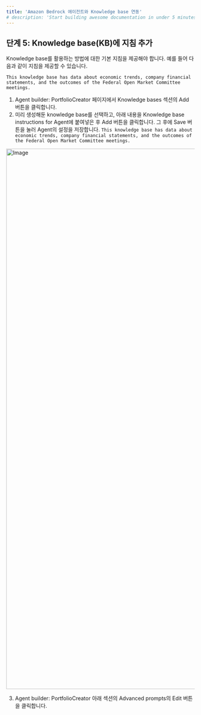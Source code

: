 ```yaml
---
title: 'Amazon Bedrock 에이전트와 Knowledge base 연동'
# description: 'Start building awesome documentation in under 5 minutes'
---
```


## 단계 5: Knowledge base(KB)에 지침 추가

Knowledge base를 활용하는 방법에 대한 기본 지침을 제공해야 합니다. 예를 들어 다음과 같이 지침을 제공할 수 있습니다.

`This knowledge base has data about economic trends, company financial statements, and the outcomes of the Federal Open Market Committee meetings.`

1. Agent builder: PortfolioCreator 페이지에서 Knowledge bases 섹션의 Add 버튼을 클릭합니다.
2. 미리 생성해둔 knowledge base를 선택하고, 아래 내용을 Knowledge base instructions for Agent에 붙여넣은 후 Add 버튼을 클릭합니다. 그 후에 Save 버튼을 눌러 Agent의 설정을 저장합니다.
`This knowledge base has data about economic trends, company financial statements, and the outcomes of the Federal Open Market Committee meetings.`

<img width="1445" alt="Image" src="https://static.us-east-1.prod.workshops.aws/public/84fc3c8f-f604-4a52-b108-1e4ddb2e9fd1/static/agent_builder_add_kb.png" />

3. Agent builder: PortfolioCreator 아래 섹션의 Advanced prompts의 Edit 버튼을 클릭합니다.


